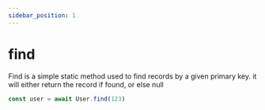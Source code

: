 ```yaml
---
sidebar_position: 1
---
```



# find

Find is a simple static method used to find records by a given primary key. it will either return the record if found, or else null

```ts
const user = await User.find(123)
```
